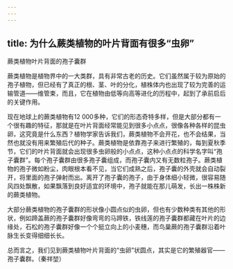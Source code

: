 ```yaml
---
---
---
```

title: 为什么蕨类植物的叶片背面有很多“虫卵”
---




蕨类植物叶片背面的孢子囊群



蕨类植物是植物界中的一大类群，具有非常古老的历史。它们虽然属于较为原始的孢子植物，但已经有了真正的根、茎、叶的分化，植株体内也出现了较为完善的运输管道——维管束，而且，它在植物由低等向高等进化的历程中，起到了承前启后的关键作用。

现在地球上的蕨类植物有12 000多种，它们的形态奇特多样，但是大部分都有一个很有趣的特征，那就是在叶片背面经常能见到很多小点点，很像各种各样的昆虫卵，这究竟是什么东西？植物学家告诉我们，蕨类植物不会开花，也不会结果，当然也就没有用来繁殖后代的种子。蕨类植物是依靠孢子来进行繁殖的，每到夏秋季节，它们的叶片背面就会出现很多虫卵般的小点点，这种小点点的科学名字叫“孢子囊群”。每个孢子囊群由很多孢子囊组成，而孢子囊内又有无数粒孢子。蕨类植物的孢子微如粉尘，肉眼根本看不见，当它们成熟之后，孢子囊的外壳就会自动裂开，将里面的孢子弹射而出。离开了孢子囊的孢子，由于身体细小轻微，很容易随风四处飘散，如果飘落到良好适宜的环境中，孢子就能在那儿萌发，长出一株株新的蕨类植物。

大部分蕨类植物的孢子囊群的形状像小圆点似的虫卵，但也有少数种类有其他的形状，例如蹄盖蕨的孢子囊群好像弯弯的马蹄铁，铁线莲的孢子囊群都藏在叶片的边缘处，石松的孢子囊群好像一个个挺立向上的小麦穗，而鸟巢蕨的孢子囊群沿着叶脉生长变得细细长长。

总而言之，我们见到蕨类植物叶片背面的“虫卵”状圆点，其实是它的繁殖器官——孢子囊群。（秦祥堃）